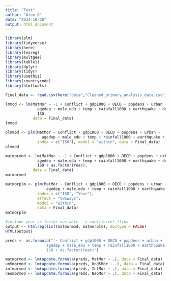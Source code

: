 ```yaml
---
title: "Test"
author: "Alex G"
date: "2024-10-28"
output: html_document
---
```

```r

library(plm)
library(tidyverse)
library(here)
library(texreg)
library(multgee)
library(table1)
library(dplyr)
library(tidyr)
library(usethis) 
library(countrycode)
library(htmltools)

```


```r
Final_data <- read.csv(here("data","Cleaned_primary_analysis_data.csv"))
```


```r
lmmod <- lm(MatMor ~ -1 + Conflict + gdp1000 + OECD + popdens + urban +
              agedep + male_edu + temp + rainfall1000 + earthquake + drought +
              ISO, 
            data = Final_data)
lmmod
```


```r
plmmod <- plm(MatMor ~ Conflict + gdp1000 + OECD + popdens + urban +
                agedep + male_edu + temp + rainfall1000 + earthquake + drought,
              index = c("ISO"), model = "within", data = Final_data)
plmmod
```


```r
matmormod <- lm(MatMor ~ -1 + Conflict + gdp1000 + OECD + popdens + urban +
              agedep + male_edu + temp + rainfall1000 + earthquake + drought +
              ISO + as.factor(Year), 
            data = Final_data)
matmormod

```


```r
matmorplm <- plm(MatMor ~ Conflict + gdp1000 + OECD + popdens + urban + 
                  agedep + male_edu + temp + rainfall1000 + earthquake + drought,
              index = c("ISO", "Year"),
              effect = "twoways",
              model = "within",
              data = Final_data)
matmorplm
```


```r
#include year as factor variable --> coefficient flips
output <- htmlreg(list(matmormod, matmorplm), doctype = FALSE)
HTML(output)
```


```r
preds <- as.formula(" ~ Conflict + gdp1000 + OECD + popdens + urban + 
                  agedep + male_edu + temp + rainfall1000 + earthquake + drought + 
                  ISO + as.factor(Year)")
```


```r
matmormod <- lm(update.formula(preds, MatMor ~ .), data = Final_data)
un5mormod <- lm(update.formula(preds, Und5Mor ~ .), data = Final_data)
infmormod <- lm(update.formula(preds, InfMor ~ .), data = Final_data)
neomormod <- lm(update.formula(preds, NeoMor ~ .), data = Final_data)
```


